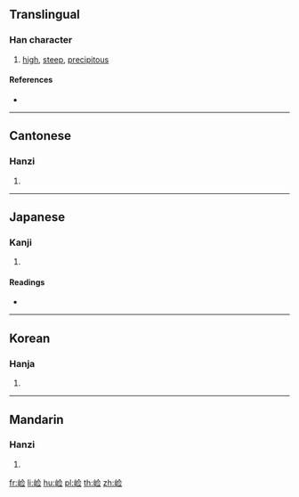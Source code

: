 {{also|嶮}}
==Translingual==

===Han character===
{{Han char|rn=46|rad=山|as=07|sn=10|four=|canj=UOMM|ids=⿰山佥}}

# [[high]], [[steep]], [[precipitous]]

====References====
* {{Han ref|kx=0312.301|hdz=10775.071|uh=5D04|ud=23812}}

----

==Cantonese==

===Hanzi===
{{yue-hanzi|jyut=[[him2]]|y=him2|tra=嶮}}

# {{defn|lang=yue|sort=山07}}

----

==Japanese==

===Kanji===
{{ja-kanji|grade=|rs=山07}}

# {{defn|lang=ja|sort=山07}}

====Readings====
* {{ja-readings|on=[[けん]] (ken)|kun=[[けわしい]] (kewashii)}}

----

==Korean==

===Hanja===
{{ko-hanja|hangeul=험|rv=heom|mr=hŏm}}

# {{defn|lang=ko|sort=山07}}

----

==Mandarin==

===Hanzi===
{{cmn-hanzi|tra=嶮|pin=[[xiǎn]] ([[xian3]])|wg=hsien<sup>3</sup>}}

# {{defn|lang=cmn|sort=山07}}

[[fr:崄]]
[[li:崄]]
[[hu:崄]]
[[pl:崄]]
[[th:崄]]
[[zh:崄]]